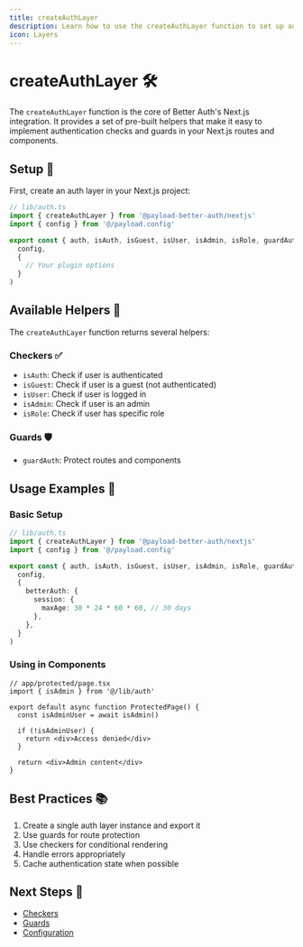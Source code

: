 ```yaml
---
title: createAuthLayer
description: Learn how to use the createAuthLayer function to set up authentication in your Next.js application
icon: Layers
---
```


# createAuthLayer 🛠️

The `createAuthLayer` function is the core of Better Auth's Next.js integration. It provides a set of pre-built helpers that make it easy to implement authentication checks and guards in your Next.js routes and components.

## Setup 🔧

First, create an auth layer in your Next.js project:

```ts
// lib/auth.ts
import { createAuthLayer } from '@payload-better-auth/nextjs'
import { config } from '@/payload.config'

export const { auth, isAuth, isGuest, isUser, isAdmin, isRole, guardAuth } = createAuthLayer(
  config,
  {
    // Your plugin options
  }
)
```

## Available Helpers 🎯

The `createAuthLayer` function returns several helpers:

### Checkers ✅
- `isAuth`: Check if user is authenticated
- `isGuest`: Check if user is a guest (not authenticated)
- `isUser`: Check if user is logged in
- `isAdmin`: Check if user is an admin
- `isRole`: Check if user has specific role

### Guards 🛡️
- `guardAuth`: Protect routes and components

## Usage Examples 📝

### Basic Setup

```ts
// lib/auth.ts
import { createAuthLayer } from '@payload-better-auth/nextjs'
import { config } from '@/payload.config'

export const { auth, isAuth, isGuest, isUser, isAdmin, isRole, guardAuth } = createAuthLayer(
  config,
  {
    betterAuth: {
      session: {
        maxAge: 30 * 24 * 60 * 60, // 30 days
      },
    },
  }
)
```

### Using in Components

```tsx
// app/protected/page.tsx
import { isAdmin } from '@/lib/auth'

export default async function ProtectedPage() {
  const isAdminUser = await isAdmin()

  if (!isAdminUser) {
    return <div>Access denied</div>
  }

  return <div>Admin content</div>
}
```

## Best Practices 📚

1. Create a single auth layer instance and export it
2. Use guards for route protection
3. Use checkers for conditional rendering
4. Handle errors appropriately
5. Cache authentication state when possible

## Next Steps 🚀

- [Checkers](/docs/auth-layer/checkers)
- [Guards](/docs/auth-layer/guards)
- [Configuration](/docs/configuration/plugin-options)